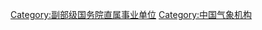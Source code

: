 {{Catnav|頁面分類|人类社会|知識|科学|自然科学|環境科學|大气科学|气象学|氣象機構}}
{{Catmore}}

[[Category:副部级国务院直属事业单位|Category:副部级国务院直属事业单位]]
[[Category:中国气象机构|Category:中国气象机构]]